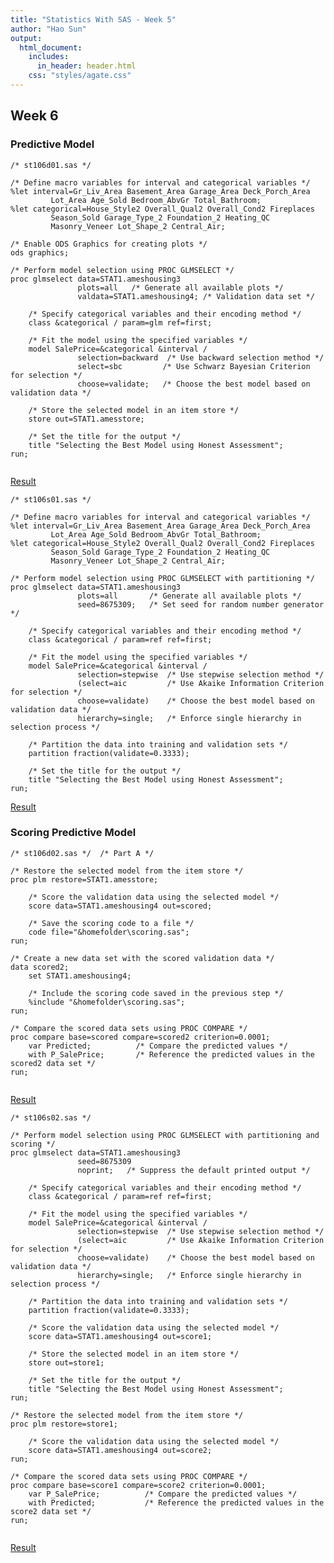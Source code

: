 ```yaml
---
title: "Statistics With SAS - Week 5"
author: "Hao Sun"
output: 
  html_document:
    includes: 
      in_header: header.html
    css: "styles/agate.css"
---
```



## Week 6 {-}

### Predictive Model {-}

```{eval=FALSE, class='SAS'}
/* st106d01.sas */

/* Define macro variables for interval and categorical variables */
%let interval=Gr_Liv_Area Basement_Area Garage_Area Deck_Porch_Area
         Lot_Area Age_Sold Bedroom_AbvGr Total_Bathroom;
%let categorical=House_Style2 Overall_Qual2 Overall_Cond2 Fireplaces
         Season_Sold Garage_Type_2 Foundation_2 Heating_QC
         Masonry_Veneer Lot_Shape_2 Central_Air;

/* Enable ODS Graphics for creating plots */
ods graphics;

/* Perform model selection using PROC GLMSELECT */
proc glmselect data=STAT1.ameshousing3
               plots=all   /* Generate all available plots */
               valdata=STAT1.ameshousing4; /* Validation data set */
               
    /* Specify categorical variables and their encoding method */
    class &categorical / param=glm ref=first;
    
    /* Fit the model using the specified variables */
    model SalePrice=&categorical &interval /
               selection=backward  /* Use backward selection method */
               select=sbc         /* Use Schwarz Bayesian Criterion for selection */
               choose=validate;   /* Choose the best model based on validation data */
               
    /* Store the selected model in an item store */
    store out=STAT1.amesstore;
    
    /* Set the title for the output */
    title "Selecting the Best Model using Honest Assessment";
run;


```

<a href="https://htmlpreview.github.io/?https://github.com/EugeneHao/SAStutorial/blob/main/results/st106d01-results.html">Result</a>

```{eval=FALSE, class='SAS'}

/* st106s01.sas */

/* Define macro variables for interval and categorical variables */
%let interval=Gr_Liv_Area Basement_Area Garage_Area Deck_Porch_Area
         Lot_Area Age_Sold Bedroom_AbvGr Total_Bathroom;
%let categorical=House_Style2 Overall_Qual2 Overall_Cond2 Fireplaces
         Season_Sold Garage_Type_2 Foundation_2 Heating_QC
         Masonry_Veneer Lot_Shape_2 Central_Air;

/* Perform model selection using PROC GLMSELECT with partitioning */
proc glmselect data=STAT1.ameshousing3
               plots=all       /* Generate all available plots */
               seed=8675309;   /* Set seed for random number generator */
               
    /* Specify categorical variables and their encoding method */
    class &categorical / param=ref ref=first;
    
    /* Fit the model using the specified variables */
    model SalePrice=&categorical &interval /
               selection=stepwise  /* Use stepwise selection method */
               (select=aic         /* Use Akaike Information Criterion for selection */
               choose=validate)    /* Choose the best model based on validation data */
               hierarchy=single;   /* Enforce single hierarchy in selection process */
               
    /* Partition the data into training and validation sets */
    partition fraction(validate=0.3333);
    
    /* Set the title for the output */
    title "Selecting the Best Model using Honest Assessment";
run;

```

<a href="https://htmlpreview.github.io/?https://github.com/EugeneHao/SAStutorial/blob/main/results/st106s01-results.html">Result</a>


### Scoring Predictive Model {-}

```{eval=FALSE, class='SAS'}
/* st106d02.sas */  /* Part A */

/* Restore the selected model from the item store */
proc plm restore=STAT1.amesstore;
    
    /* Score the validation data using the selected model */
    score data=STAT1.ameshousing4 out=scored;
    
    /* Save the scoring code to a file */
    code file="&homefolder\scoring.sas";
run;

/* Create a new data set with the scored validation data */
data scored2;
    set STAT1.ameshousing4;
    
    /* Include the scoring code saved in the previous step */
    %include "&homefolder\scoring.sas";
run;

/* Compare the scored data sets using PROC COMPARE */
proc compare base=scored compare=scored2 criterion=0.0001;
    var Predicted;          /* Compare the predicted values */
    with P_SalePrice;       /* Reference the predicted values in the scored2 data set */
run;


```

<a href="https://htmlpreview.github.io/?https://github.com/EugeneHao/SAStutorial/blob/main/results/st106d02-results.html">Result</a>


```{eval=FALSE, class='SAS'}
/* st106s02.sas */

/* Perform model selection using PROC GLMSELECT with partitioning and scoring */
proc glmselect data=STAT1.ameshousing3
               seed=8675309
               noprint;   /* Suppress the default printed output */
               
    /* Specify categorical variables and their encoding method */
    class &categorical / param=ref ref=first;
    
    /* Fit the model using the specified variables */
    model SalePrice=&categorical &interval /
               selection=stepwise  /* Use stepwise selection method */
               (select=aic         /* Use Akaike Information Criterion for selection */
               choose=validate)    /* Choose the best model based on validation data */
               hierarchy=single;   /* Enforce single hierarchy in selection process */
               
    /* Partition the data into training and validation sets */
    partition fraction(validate=0.3333);
    
    /* Score the validation data using the selected model */
    score data=STAT1.ameshousing4 out=score1;
    
    /* Store the selected model in an item store */
    store out=store1;
    
    /* Set the title for the output */
    title "Selecting the Best Model using Honest Assessment";
run;

/* Restore the selected model from the item store */
proc plm restore=store1;
    
    /* Score the validation data using the selected model */
    score data=STAT1.ameshousing4 out=score2;
run;

/* Compare the scored data sets using PROC COMPARE */
proc compare base=score1 compare=score2 criterion=0.0001;
    var P_SalePrice;          /* Compare the predicted values */
    with Predicted;           /* Reference the predicted values in the score2 data set */
run;


```

<a href="https://htmlpreview.github.io/?https://github.com/EugeneHao/SAStutorial/blob/main/results/st106s02-results.html">Result</a>

